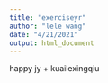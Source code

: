```yaml
---
title: "exerciseyr"
author: "lele wang"
date: "4/21/2021"
output: html_document
---
```



happy jy
+
kuailexingqiu

